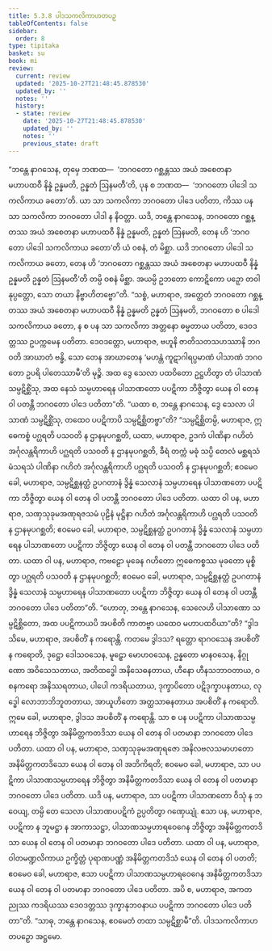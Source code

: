 ```yaml
---
title: 5.3.8 ပါဒသကလိကာဟတပဉှ
tableOfContents: false
sidebar:
  order: 8
type: tipitaka
basket: su
book: mi
review:
  current: review
  updated: '2025-10-27T21:48:45.878530'
  updated_by: ''
  notes: ''
  history:
  - state: review
    date: '2025-10-27T21:48:45.878530'
    updated_by: ''
    notes: ''
    previous_state: draft
---
```



<ReviewStatus review={frontmatter.review} showDetails={true} />

<HypothesisAnnotation frontmatter={frontmatter} />

<DynamicBreadcrumb />

<Division number="145" book="mi" e="ch" v="28">

<Paragraph number="820" book="mi">
“ဘန္တေ နာဂသေန, တုမှေ ဘဏထ—  ‘ဘဂဝတော ဂစ္ဆန္တဿ အယံ အစေတနာ မဟာပထဝီ နိန္နံ ဥန္နမတိ, ဥန္နတံ ဩနမတီ’တိ, ပုန စ ဘဏထ—  ‘ဘဂဝတော ပါဒေါ သကလိကာယ ခတော’တိ. ယာ သာ သကလိကာ ဘဂဝတော ပါဒေ ပတိတာ, ကိဿ ပန သာ သကလိကာ ဘဂဝတော ပါဒါ န နိဝတ္တာ. ယဒိ, ဘန္တေ နာဂသေန, ဘဂဝတော ဂစ္ဆန္တဿ အယံ အစေတနာ မဟာပထဝီ နိန္နံ ဥန္နမတိ, ဥန္နတံ ဩနမတိ, တေန ဟိ ‘ဘဂဝတော ပါဒေါ သကလိကာယ ခတော’တိ ယံ ဝစနံ, တံ မိစ္ဆာ. ယဒိ ဘဂဝတော ပါဒေါ သကလိကာယ ခတော, တေန ဟိ ‘ဘဂဝတော ဂစ္ဆန္တဿ အယံ အစေတနာ မဟာပထဝီ နိန္နံ ဥန္နမတိ ဥန္နတံ ဩနမတီ’တိ တမ္ပိ ဝစနံ မိစ္ဆာ. အယမ္ပိ ဥဘတော ကောဋိကော ပဉှော တဝါနုပ္ပတ္တော, သော တယာ နိဗ္ဗာဟိတဗ္ဗော”တိ.
</Paragraph>

<Paragraph number="821" book="mi">
“သစ္စံ, မဟာရာဇ, အတ္ထေတံ ဘဂဝတော ဂစ္ဆန္တဿ အယံ အစေတနာ မဟာပထဝီ နိန္နံ ဥန္နမတိ ဥန္နတံ ဩနမတိ, ဘဂဝတော စ ပါဒေါ သကလိကာယ ခတော, န စ ပန သာ သကလိကာ အတ္တနော ဓမ္မတာယ ပတိတာ, ဒေဝဒတ္တဿ ဥပက္ကမေန ပတိတာ. ဒေဝဒတ္တော, မဟာရာဇ, ဗဟူနိ ဇာတိသတသဟဿာနိ ဘဂဝတိ အာဃာတံ ဗန္ဓိ, သော တေန အာဃာတေန ‘မဟန္တံ ကူဋာဂါရပ္ပမာဏံ ပါသာဏံ ဘဂဝတော ဥပရိ ပါတေဿာမီ’တိ မုဉ္စိ. အထ ဒွေ သေလာ ပထဝိတော ဥဋ္ဌဟိတွာ တံ ပါသာဏံ သမ္ပဋိစ္ဆိံသု, အထ နေသံ သမ္ပဟာရေန ပါသာဏတော ပပဋိကာ ဘိဇ္ဇိတွာ ယေန ဝါ တေန ဝါ ပတန္တီ ဘဂဝတော ပါဒေ ပတိတာ”တိ.
</Paragraph>

<Paragraph number="822" book="mi">
“ယထာ စ, ဘန္တေ နာဂသေန, ဒွေ သေလာ ပါသာဏံ သမ္ပဋိစ္ဆိံသု, တထေဝ ပပဋိကာပိ သမ္ပဋိစ္ဆိတဗ္ဗာ”တိ? “သမ္ပဋိစ္ဆိတမ္ပိ, မဟာရာဇ, ဣဓေကစ္စံ ပဂ္ဃရတိ ပသဝတိ န ဌာနမုပဂစ္ဆတိ, ယထာ, မဟာရာဇ, ဥဒကံ ပါဏိနာ ဂဟိတံ အင်္ဂုလန္တရိကာဟိ ပဂ္ဃရတိ ပသဝတိ န ဌာနမုပဂစ္ဆတိ, ခီရံ တက္ကံ မဓုံ သပ္ပိ တေလံ မစ္ဆရသံ မံသရသံ ပါဏိနာ ဂဟိတံ အင်္ဂုလန္တရိကာဟိ ပဂ္ဃရတိ ပသဝတိ န ဌာနမုပဂစ္ဆတိ; ဧဝမေဝ ခေါ, မဟာရာဇ, သမ္ပဋိစ္ဆနတ္ထံ ဥပဂတာနံ ဒွိန္နံ သေလာနံ သမ္ပဟာရေန ပါသာဏတော ပပဋိကာ ဘိဇ္ဇိတွာ ယေန ဝါ တေန ဝါ ပတန္တီ ဘဂဝတော ပါဒေ ပတိတာ.
</Paragraph>

<Paragraph number="823" book="mi">
ယထာ ဝါ ပန, မဟာရာဇ, သဏှသုခုမအဏုရဇသမံ ပုဠိနံ မုဋ္ဌိနာ ဂဟိတံ အင်္ဂုလန္တရိကာဟိ ပဂ္ဃရတိ ပသဝတိ န ဌာနမုပဂစ္ဆတိ; ဧဝမေဝ ခေါ, မဟာရာဇ, သမ္ပဋိစ္ဆနတ္ထံ ဥပဂတာနံ ဒွိန္နံ သေလာနံ သမ္ပဟာရေန ပါသာဏတော ပပဋိကာ ဘိဇ္ဇိတွာ ယေန ဝါ တေန ဝါ ပတန္တီ ဘဂဝတော ပါဒေ ပတိတာ.
</Paragraph>

<Paragraph number="824" book="mi">
ယထာ ဝါ ပန, မဟာရာဇ, ကဗဠော မုခေန ဂဟိတော ဣဓေကစ္စဿ မုခတော မုစ္စိတွာ ပဂ္ဃရတိ ပသဝတိ န ဌာနမုပဂစ္ဆတိ; ဧဝမေဝ ခေါ, မဟာရာဇ, သမ္ပဋိစ္ဆနတ္ထံ ဥပဂတာနံ ဒွိန္နံ သေလာနံ သမ္ပဟာရေန ပါသာဏတော ပပဋိကာ ဘိဇ္ဇိတွာ ယေန ဝါ တေန ဝါ ပတန္တီ ဘဂဝတော ပါဒေ ပတိတာ”တိ.
</Paragraph>

<Paragraph number="825" book="mi">
“ဟောတု, ဘန္တေ နာဂသေန, သေလေဟိ ပါသာဏော သမ္ပဋိစ္ဆိတော, အထ ပပဋိကာယပိ အပစိတိ ကာတဗ္ဗာ ယထေဝ မဟာပထဝိယာ”တိ? “ဒွါဒသိမေ, မဟာရာဇ, အပစိတိံ န ကရောန္တိ. ကတမေ ဒွါဒသ? ရတ္တော ရာဂဝသေန အပစိတိံ န ကရောတိ, ဒုဋ္ဌော ဒေါသဝသေန, မူဠှော မောဟဝသေန, ဥန္နတော မာနဝသေန, နိဂ္ဂုဏော အဝိသေသတာယ, အတိထဒ္ဓေါ အနိသေဓနတာယ, ဟီနော ဟီနသဘာဝတာယ, ဝစနကရော အနိဿရတာယ, ပါပေါ ကဒရိယတာယ, ဒုက္ခာပိတော ပဋိဒုက္ခာပနတာယ, လုဒ္ဓေါ လောဘာဘိဘူတတာယ, အာယူဟိတော အတ္ထသာဓနတာယ အပစိတိံ န ကရောတိ. ဣမေ ခေါ, မဟာရာဇ, ဒွါဒသ အပစိတိံ န ကရောန္တိ. သာ စ ပန ပပဋိကာ ပါသာဏသမ္ပဟာရေန ဘိဇ္ဇိတွာ အနိမိတ္တကတဒိသာ ယေန ဝါ တေန ဝါ ပတမာနာ ဘဂဝတော ပါဒေ ပတိတာ.
</Paragraph>

<Paragraph number="826" book="mi">
ယထာ ဝါ ပန, မဟာရာဇ, သဏှသုခုမအဏုရဇော အနိလဗလသမာဟတော အနိမိတ္တကတဒိသော ယေန ဝါ တေန ဝါ အဘိကိရတိ; ဧဝမေဝ ခေါ, မဟာရာဇ, သာ ပပဋိကာ ပါသာဏသမ္ပဟာရေန ဘိဇ္ဇိတွာ အနိမိတ္တကတဒိသာ ယေန ဝါ တေန ဝါ ပတမာနာ ဘဂဝတော ပါဒေ ပတိတာ. ယဒိ ပန, မဟာရာဇ, သာ ပပဋိကာ ပါသာဏတော ဝိသုံ န ဘဝေယျ, တမ္ပိ တေ သေလာ ပါသာဏပပဋိကံ ဥပ္ပတိတွာ ဂဏှေယျုံ. ဧသာ ပန, မဟာရာဇ, ပပဋိကာ န ဘူမဋ္ဌာ န အာကာသဋ္ဌာ, ပါသာဏသမ္ပဟာရဝေဂေန ဘိဇ္ဇိတွာ အနိမိတ္တကတဒိသာ ယေန ဝါ တေန ဝါ ပတမာနာ ဘဂဝတော ပါဒေ ပတိတာ.
</Paragraph>

<Paragraph number="827" book="mi">
ယထာ ဝါ ပန, မဟာရာဇ, ဝါတမဏ္ဍလိကာယ ဥက္ခိတ္တံ ပုရာဏပဏ္ဏံ အနိမိတ္တကတဒိသံ ယေန ဝါ တေန ဝါ ပတတိ; ဧဝမေဝ ခေါ, မဟာရာဇ, ဧသာ ပပဋိကာ ပါသာဏသမ္ပဟာရဝေဂေန အနိမိတ္တကတဒိသာ ယေန ဝါ တေန ဝါ ပတမာနာ ဘဂဝတော ပါဒေ ပတိတာ. အပိ စ, မဟာရာဇ, အကတညုဿ ကဒရိယဿ ဒေဝဒတ္တဿ ဒုက္ခာနုဘဝနာယ ပပဋိကာ ဘဂဝတော ပါဒေ ပတိတာ”တိ. “သာဓု, ဘန္တေ နာဂသေန, ဧဝမေတံ တထာ သမ္ပဋိစ္ဆာမီ”တိ.

</Paragraph>
</Division>

<Paragraph number="828" type="center" book="mi">
ပါဒသကလိကာဟတပဉှော အဋ္ဌမော.
</Paragraph>
